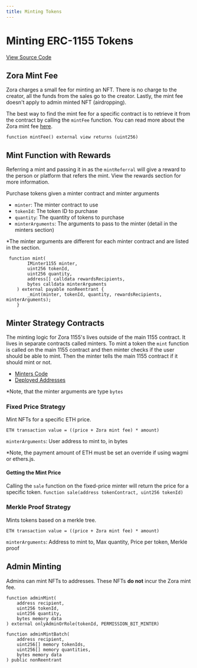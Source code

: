 ```yaml
---
title: Minting Tokens
---
```


# Minting ERC-1155 Tokens

[View Source Code](https://github.com/ourzora/zora-protocol/blob/main/packages/1155-contracts/src/nft/ZoraCreator1155Impl.sol#L426)

## Zora Mint Fee
Zora charges a small fee for minting an NFT. 
There is no charge to the creator, all the funds from the sales go to the creator.
Lastly, the mint fee doesn't apply to admin minted NFT (airdropping).

The best way to find the mint fee for a specific contract is to retrieve it from the contract by calling the `mintFee` function.
You can read more about the Zora mint fee [here](https://support.zora.co/en/articles/4981037-zora-mint-fees).

`function mintFee() external view returns (uint256)`

## Mint Function with Rewards

Referring a mint and passing it in as the `mintReferral` will give a reward to the person or platform that refers the mint.
View the rewards section for more information.

Purchase tokens given a minter contract and minter arguments
- `minter`: The minter contract to use
- `tokenId`: The token ID to purchase
- `quantity`: The quantity of tokens to purchase
- `minterArguments`: The arguments to pass to the minter (detail in the minters section)

*The minter arguments are different for each minter contract and are listed in the section.
```
 function mint(
        IMinter1155 minter,
        uint256 tokenId,
        uint256 quantity,
        address[] calldata rewardsRecipients,
        bytes calldata minterArguments
    ) external payable nonReentrant {
        _mint(minter, tokenId, quantity, rewardsRecipients, minterArguments);
    }
```

## Minter Strategy Contracts
The minting logic for Zora 1155's lives outside of the main 1155 contract. 
It lives in separate contracts called minters. 
To mint a token the `mint` function is called on the main 1155 contract and then minter checks if the user should be able to mint.
Then the minter tells the main 1155 contract if it should mint or not.

- [Minters Code](https://github.com/ourzora/zora-protocol/tree/main/packages/1155-contracts/src/minters)
- [Deployed Addresses](https://github.com/ourzora/zora-protocol/tree/main/packages/1155-deployments/addresses)

*Note, that the minter arguments are type `bytes`

### Fixed Price Strategy 
Mint NFTs for a specific ETH price. 

`ETH transaction value = ((price + Zora mint fee) * amount)`

`minterArguments`: User address to mint to, in bytes

*Note, the payment amount of ETH must be set an override if using wagmi or ethers.js. 

#### Getting the Mint Price 
Calling the `sale` function on the fixed-price minter will return the price for a specific token.
`function sale(address tokenContract, uint256 tokenId) ` 

### Merkle Proof Strategy
Mints tokens based on a merkle tree.

`ETH transaction value = ((price + Zora mint fee) * amount)`

`minterArguments`: Address to mint to, Max quantity, Price per token, Merkle proof

## Admin Minting

Admins can mint NFTs to addresses. These NFTs **do not** incur the Zora mint fee.

```
function adminMint(
    address recipient, 
    uint256 tokenId, 
    uint256 quantity, 
    bytes memory data
) external onlyAdminOrRole(tokenId, PERMISSION_BIT_MINTER)
```

```
function adminMintBatch(
    address recipient, 
    uint256[] memory tokenIds, 
    uint256[] memory quantities, 
    bytes memory data
) public nonReentrant
```
